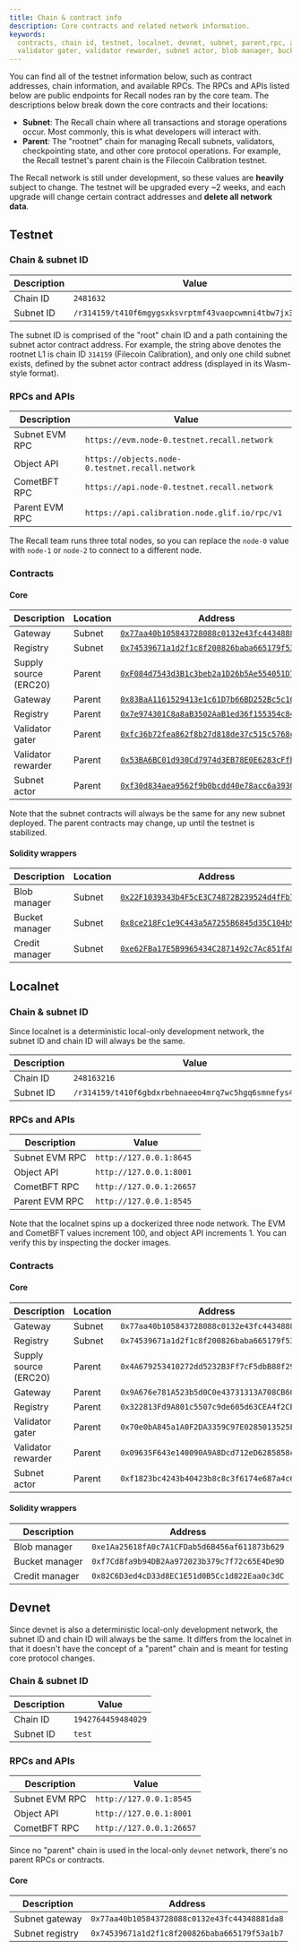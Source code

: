 ```yaml
---
title: Chain & contract info
description: Core contracts and related network information.
keywords:
  contracts, chain id, testnet, localnet, devnet, subnet, parent,rpc, api, gateway, registry,
  validator gater, validator rewarder, subnet actor, blob manager, bucket manager, credit manager
---
```


You can find all of the testnet information below, such as contract addresses, chain information,
and available RPCs. The RPCs and APIs listed below are public endpoints for Recall nodes ran by the
core team. The descriptions below break down the core contracts and their locations:

- **Subnet**: The Recall chain where all transactions and storage operations occur. Most commonly,
  this is what developers will interact with.
- **Parent**: The "rootnet" chain for managing Recall subnets, validators, checkpointing state, and
  other core protocol operations. For example, the Recall testnet's parent chain is the Filecoin
  Calibration testnet.

<Callout type="warn">

The Recall network is still under development, so these values are **heavily** subject to change.
The testnet will be upgraded every ~2 weeks, and each upgrade will change certain contract addresses
and **delete all network data**.

</Callout>

## Testnet

### Chain & subnet ID

| Description | Value                                                   |
| ----------- | ------------------------------------------------------- |
| Chain ID    | `2481632`                                               |
| Subnet ID   | `/r314159/t410f6mgygsxksvrptmf43vaopcwmni4tbw7jx3mo4gi` |

The subnet ID is comprised of the "root" chain ID and a path containing the subnet actor contract
address. For example, the string above denotes the rootnet L1 is chain ID `314159` (Filecoin
Calibration), and only one child subnet exists, defined by the subnet actor contract address
(displayed in its Wasm-style format).

### RPCs and APIs

| Description    | Value                                           |
| -------------- | ----------------------------------------------- |
| Subnet EVM RPC | `https://evm.node-0.testnet.recall.network`     |
| Object API     | `https://objects.node-0.testnet.recall.network` |
| CometBFT RPC   | `https://api.node-0.testnet.recall.network`     |
| Parent EVM RPC | `https://api.calibration.node.glif.io/rpc/v1`   |

<Callout type="info">

The Recall team runs three total nodes, so you can replace the `node-0` value with `node-1` or
`node-2` to connect to a different node.

</Callout>

### Contracts

#### Core

| Description           | Location | Address                                                                                                                                    |
| --------------------- | -------- | ------------------------------------------------------------------------------------------------------------------------------------------ |
| Gateway               | Subnet   | [`0x77aa40b105843728088c0132e43fc44348881da8`](https://explorer.testnet.recall.network/address/0x77aa40b105843728088c0132e43fc44348881da8) |
| Registry              | Subnet   | [`0x74539671a1d2f1c8f200826baba665179f53a1b7`](https://explorer.testnet.recall.network/address/0x74539671a1d2f1c8f200826baba665179f53a1b7) |
| Supply source (ERC20) | Parent   | [`0xF084d7543d3B1c3beb2a1D26b5Ae554051D797F9`](https://calibration.filfox.info/en/address/0xF084d7543d3B1c3beb2a1D26b5Ae554051D797F9)      |
| Gateway               | Parent   | [`0x83BaA1161529413e1c61D7b66BD252Bc5c10A6Cd`](https://calibration.filfox.info/en/address/0x83BaA1161529413e1c61D7b66BD252Bc5c10A6Cd)      |
| Registry              | Parent   | [`0x7e974301C8a8aB3502AaB1ed36f155354c84505f`](https://calibration.filfox.info/en/address/0x7e974301C8a8aB3502AaB1ed36f155354c84505f)      |
| Validator gater       | Parent   | [`0xfc36b72fea862f8b27d818de37c515c5768cf6b6`](https://calibration.filfox.info/en/address/0xfc36b72fea862f8b27d818de37c515c5768cf6b6)      |
| Validator rewarder    | Parent   | [`0x53BA6BC01d930Cd7974d3EB78E0E6283cFfbdD70`](https://calibration.filfox.info/en/address/0x53BA6BC01d930Cd7974d3EB78E0E6283cFfbdD70)      |
| Subnet actor          | Parent   | [`0xf30d834aea9562f9b0bcdd40e78acc6a3930dbe9`](https://calibration.filfox.info/en/address/0xf30d834aea9562f9b0bcdd40e78acc6a3930dbe9)      |

Note that the subnet contracts will always be the same for any new subnet deployed. The parent
contracts may change, up until the testnet is stabilized.

#### Solidity wrappers

| Description    | Location | Address                                                                                                                                    |
| -------------- | -------- | ------------------------------------------------------------------------------------------------------------------------------------------ |
| Blob manager   | Subnet   | [`0x22F1039343b4F5cE3C74872B239524d4fFb7CABF`](https://explorer.testnet.recall.network/address/0x22F1039343b4F5cE3C74872B239524d4fFb7CABF) |
| Bucket manager | Subnet   | [`0x8ce218Fc1e9C443a5A7255B6845d35C104b91516`](https://explorer.testnet.recall.network/address/0x8ce218Fc1e9C443a5A7255B6845d35C104b91516) |
| Credit manager | Subnet   | [`0xe62FBa17E5B9965434C2871492c7Ac851fA8BAF7`](https://explorer.testnet.recall.network/address/0xe62FBa17E5B9965434C2871492c7Ac851fA8BAF7) |

## Localnet

### Chain & subnet ID

Since localnet is a deterministic local-only development network, the subnet ID and chain ID will
always be the same.

| Description | Value                                                   |
| ----------- | ------------------------------------------------------- |
| Chain ID    | `248163216`                                             |
| Subnet ID   | `/r314159/t410f6gbdxrbehnaeeo4mrq7wc5hgq6smnefys4qanwi` |

### RPCs and APIs

| Description    | Value                    |
| -------------- | ------------------------ |
| Subnet EVM RPC | `http://127.0.0.1:8645`  |
| Object API     | `http://127.0.0.1:8001`  |
| CometBFT RPC   | `http://127.0.0.1:26657` |
| Parent EVM RPC | `http://127.0.0.1:8545`  |

Note that the localnet spins up a dockerized three node network. The EVM and CometBFT values
increment 100, and object API increments 1. You can verify this by inspecting the docker images.

### Contracts

#### Core

| Description           | Location | Address                                      |
| --------------------- | -------- | -------------------------------------------- |
| Gateway               | Subnet   | `0x77aa40b105843728088c0132e43fc44348881da8` |
| Registry              | Subnet   | `0x74539671a1d2f1c8f200826baba665179f53a1b7` |
| Supply source (ERC20) | Parent   | `0x4A679253410272dd5232B3Ff7cF5dbB88f295319` |
| Gateway               | Parent   | `0x9A676e781A523b5d0C0e43731313A708CB607508` |
| Registry              | Parent   | `0x322813Fd9A801c5507c9de605d63CEA4f2CE6c44` |
| Validator gater       | Parent   | `0x70e0bA845a1A0F2DA3359C97E0285013525FFC49` |
| Validator rewarder    | Parent   | `0x09635F643e140090A9A8Dcd712eD6285858ceBef` |
| Subnet actor          | Parent   | `0xf1823bc4243b40423b8c8c3f6174e687a4c690b8` |

#### Solidity wrappers

| Description    | Address                                      |
| -------------- | -------------------------------------------- |
| Blob manager   | `0xe1Aa25618fA0c7A1CFDab5d6B456af611873b629` |
| Bucket manager | `0xf7Cd8fa9b94DB2Aa972023b379c7f72c65E4De9D` |
| Credit manager | `0x82C6D3ed4cD33d8EC1E51d0B5Cc1d822Eaa0c3dC` |

## Devnet

Since devnet is also a deterministic local-only development network, the subnet ID and chain ID will
always be the same. It differs from the localnet in that it doesn't have the concept of a "parent"
chain and is meant for testing core protocol changes.

### Chain & subnet ID

| Description | Value              |
| ----------- | ------------------ |
| Chain ID    | `1942764459484029` |
| Subnet ID   | `test`             |

### RPCs and APIs

| Description    | Value                    |
| -------------- | ------------------------ |
| Subnet EVM RPC | `http://127.0.0.1:8545`  |
| Object API     | `http://127.0.0.1:8001`  |
| CometBFT RPC   | `http://127.0.0.1:26657` |

<Callout type="info">

Since no "parent" chain is used in the local-only `devnet` network, there's no parent RPCs or
contracts.

</Callout>

#### Core

| Description     | Address                                      |
| --------------- | -------------------------------------------- |
| Subnet gateway  | `0x77aa40b105843728088c0132e43fc44348881da8` |
| Subnet registry | `0x74539671a1d2f1c8f200826baba665179f53a1b7` |
